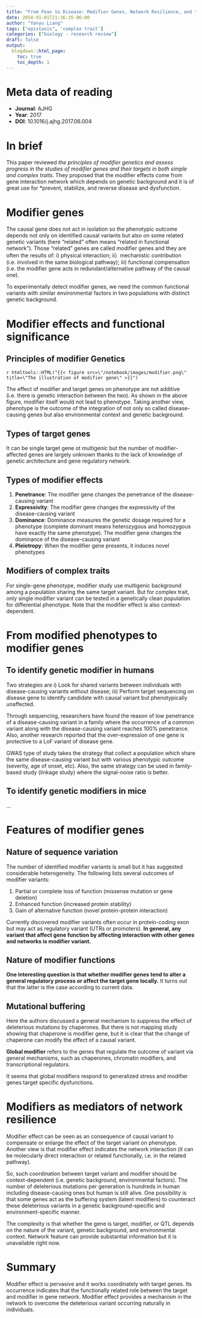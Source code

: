 ```yaml
---
title: "From Peas to Disease: Modifier Genes, Network Resilience, and the Genetics of Health"
date: 2018-01-01T21:36:35-06:00
author: "Yanyu Liang"
tags: ["epistasis", 'complex trait']
categories: ["biology - research review"]
draft: false
output:
  blogdown::html_page:
    toc: true
    toc_depth: 1
---
```


# Meta data of reading

* **Journal**: AJHG
* **Year**: 2017
* **DOI**: 10.1016/j.ajhg.2017.06.004

# In brief

This paper reviewed *the principles of modifier genetics and assess progress in the studies of modifier genes and their targets in both simple and complex traits*. They proposed that the modifier effects come from gene interaction network which depends on genetic background and it is of great use for *prevent, stabilize, and reverse disease and dysfunction.

# Modifier genes

The causal gene does not act in isolation so the phenotypic outcome depends not only on identified causal variants but also on some related genetic variants (here "related" often means "related in functional network"). Those "related" genes are called modifier genes and they are often the results of: i) physical interaction; ii）mechanistic contribution (i.e. involved in the same biological pathway); iii) functional compensation (i.e. the modifier gene acts in redundant/alternative pathway of the causal one).

To experimentally detect modifier genes, we need the common functional variants with similar environmental factors in two populations with distinct genetic background.

# Modifier effects and functional significance

## Principles of modifier Genetics

`r htmltools::HTML("{{< figure src=\"/notebook/images/modifier.png\" title=\"The illustration of modifier gene\" >}}")`

The effect of modifier and target genes on phenotype are not additive (i.e. there is genetic interaction between the two). As shown in the above figure, modifier itself would not lead to phenotype. Taking another view, phenotype is the outcome of the integration of not only so called disease-causing genes but also environmental context and genetic background.

## Types of target genes

It can be single target gene ot multigenic but the number of modifier-affected genes are largely unknown thanks to the lack of knowledge of genetic architecture and gene regulatory network.

## Types of modifier effects

1. **Penetrance**: The modifier gene changes the penetrance of the disease-causing variant
2. **Expressivity**: The modifier gene changes the expressivity of the disease-causing variant
3. **Dominance**: Dominance measures the genetic dosage required for a phenotype (complete dominant means heterozygous and homozygous have exactly the same phenotype). The modifier gene changes the dominance of the disease-causing variant
4. **Pleiotropy**: When the modifier gene presents, it induces novel phenotypes

## Modifiers of complex traits

For single-gene phenotype, modifier study use multigenic background among a population sharing the same target variant. But for complex trait, only single modifier variant can be tested in a genetically clean population for differential phenotype. Note that the modifier effect is also context-dependent.

# From modified phenotypes to modifier genes

## To identify genetic modifier in humans

Two strategies are i) Look for shared variants between individuals with disease-causing variants without disease; iii) Perform target sequencing on disease gene to identify candidate with causal variant but phenotypically unaffected.

Through sequencing, researchers have found the reason of low penetrance of a disease-causing variant in a family where the occurrence of a common variant along with the disease-causing variant reaches 100% penetrance. Also, another research reported that the over-expression of one gene is protective to a LoF variant of disease gene.

GWAS type of study takes the strategy that collect a population which share the same disease-causing variant but with various phenotypic outcome (severity, age of onset, etc). Also, the same strategy can be used in family-based study (linkage study) where the signal-noise ratio is better.

## To identify genetic modifiers in mice

...

# Features of modifier genes

## Nature of sequence variation

The number of identified modifier variants is small but it has suggested considerable heterogeneity. The following lists several outcomes of modifier variants:

  1. Partial or complete loss of function (missense mutation or gene deletion)
  2. Enhanced function (increased protein stability)
  3. Gain of alternative function (novel protein-protein interaction)

Currently discovered modifier variants often occur in protein-coding exon but may act as regulatory variant (UTRs or promoters). **In general, any variant that affect gene function by affecting interaction with other genes and networks is modifier variant.**

## Nature of modifier functions

**One interesting question is that whether modifier genes tend to alter a general regulatory process or affect the target gene locally.** It turns out that the latter is the case according to current data.

## Mutational buffering

Here the authors discussed a general mechanism to suppress the effect of deleterious mutations by chaperones. But there is not mapping study showing that chaperone is modifier gene, but it is clear that the change of chaperone can modify the effect of a causal variant.

**Global modifier** refers to the genes that regulate the outcome of variant via general mechanisms, such as chaperones, chromatin modifiers, and transcriptional regulators.

It seems that global modifiers respond to generalized stress and modifier genes target specific dysfunctions.

# Modifiers as mediators of network resilience

Modifier effect can be seen as an consequence of causal variant to compensate or enlarge the effect of the target variant on phenotype. Another view is that modifier effect indicates the network interaction (it can be molecularly direct interaction or related functionally, i.e. in the related pathway).

So, such coordination between target variant and modifier should be context-dependent (i.e. genetic background, environmental factors). The number of deleterious mutations per generation is hundreds in human including disease-causing ones but human is still alive. One possibility is that some genes act as the buffering system (latent modifiers) to counteract these deleterious variants in a genetic background-specific and environment-specific manner.

The complexity is that whether the gene is target, modifier, or QTL depends on the nature of the variant, genetic background, and environmental context. Network feature can provide substantial information but it is unavailable right now.

# Summary

Modifier effect is pervasive and it works coordinately with target genes. Its occurrence indicates that the functionally related role between the target and modifier in gene network. Modifier effect provides a mechanism in the network to overcome the deleterious variant occurring naturally in individuals. 
